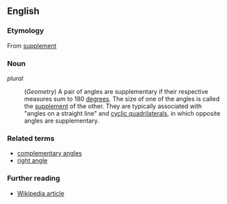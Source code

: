 ==English==

===Etymology===
From [[supplement]]

===Noun===
''plural''
:(''Geometry'') A pair of angles are supplementary if their respective measures sum to 180 [[degree]]s. The size of one of the angles is called the [[supplement]] of the other. They are typically associated with "angles on a straight line" and [[cyclic quadrilateral]]s, in which opposite angles are supplementary.

===Related terms===
*[[complementary angles]]
*[[right angle]]

===Further reading===
*[[en:Supplementary_angles|Wikipedia article]]